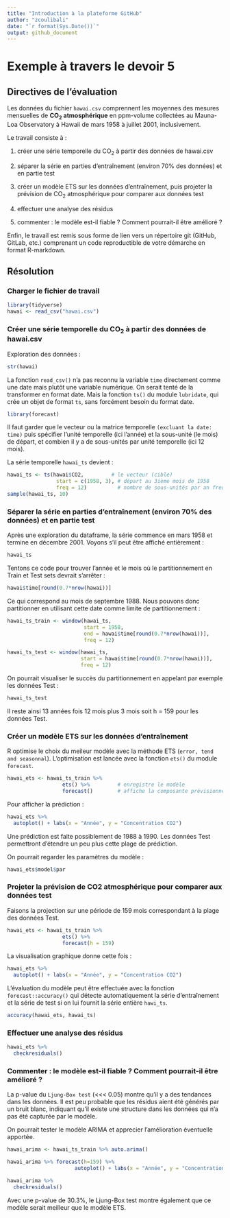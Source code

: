 ```yaml
---
title: "Introduction à la plateforme GitHub"
author: "zcoulibali"
date: "`r format(Sys.Date())`"
output: github_document
---
```


# Exemple à travers le devoir 5

## Directives de l’évaluation
	
Les données du fichier `hawai.csv` comprennent les moyennes des mesures mensuelles de **CO~2~ atmosphérique** en ppm-volume collectées au Mauna-Loa Observatory à Hawaii de mars 1958 à juillet 2001, inclusivement.

Le travail consiste à :

1. créer une série temporelle du CO~2~ à partir des données de hawai.csv

2. séparer la série en parties d'entraînement (environ 70% des données) et en partie test

3. créer un modèle ETS sur les données d'entraînement, puis projeter la prévision de CO~2~ atmosphérique pour comparer aux données test

4. effectuer une analyse des résidus

5. commenter : le modèle est-il fiable ? Comment pourrait-il être amélioré ?

Enfin, le travail est remis sous forme de lien vers un répertoire git (GitHub, GitLab, etc.) comprenant un code reproductible de votre démarche en format R-markdown.

## Résolution

### Charger le fichier de travail

```r
library(tidyverse)
hawai <- read_csv("hawai.csv")
```

### Créer une série temporelle du CO~2~ à partir des données de hawai.csv

Exploration des données :

```r
str(hawai)
```

La fonction `read_csv()` n'a pas reconnu la variable `time` directement comme une date mais plutôt une variable numérique. On serait tenté de la transformer en format date. Mais la fonction `ts()` du module `lubridate`, qui crée un objet de format `ts`, sans forcément besoin du format date. 

```r
library(forecast)
```

Il faut garder que le vecteur ou la matrice temporelle `(excluant la date: time)` puis spécifier l'unité temporelle (ici l'année) et la sous-unité (le mois) de départ, et combien il y a de sous-unités par unité temporelle (ici 12 mois). 

La série temporelle `hawai_ts` devient :

```r
hawai_ts <- ts(hawai$CO2,         # le vecteur (cible)
                start = c(1958, 3), # départ au 3ième mois de 1958
                freq = 12)          # nombre de sous-unités par an freq = 12
sample(hawai_ts, 10)
```

### Séparer la série en parties d'entraînement (environ 70% des données) et en partie test

Après une exploration du dataframe, la série commence en mars 1958 et termine en décembre 2001. Voyons s'il peut être affiché entièrement :

```r
hawai_ts
```

Tentons ce code pour trouver l'année et le mois où le partitionnement en Train et Test sets devrait s'arrêter :

```r
hawai$time[round(0.7*nrow(hawai))]
```

Ce qui correspond au mois de septembre 1988. Nous pouvons donc partitionner en utilisant cette date comme limite de partitionnement :

```r
hawai_ts_train <- window(hawai_ts, 
                         start = 1958, 
                         end = hawai$time[round(0.7*nrow(hawai))],
                         freq = 12)

hawai_ts_test <- window(hawai_ts, 
                        start = hawai$time[round(0.7*nrow(hawai))],
                        freq = 12)
```

On pourrait visualiser le succès du partitionnement en appelant par exemple les données Test :

```r
hawai_ts_test
```

Il reste ainsi 13 années fois 12 mois plus 3 mois soit h = 159 pour les données Test.

### Créer un modèle ETS sur les données d'entraînement

R optimise le choix du meileur modèle avec la méthode ETS (`error, tend and seasonnal`). L’optimisation est lancée avec la fonction `ets()` du module `forecast`.

```r
hawai_ets <- hawai_ts_train %>%
                  ets() %>%         # enregistre le modèle
                  forecast()        # affiche la composante prévisionnelle
```

Pour afficher la prédiction :

```r
hawai_ets %>% 
  autoplot() + labs(x = "Année", y = "Concentration CO2")
```

Une prédiction est faite possiblement de 1988 à 1990. Les données Test permettront d'étendre un peu plus cette plage de prédiction.

On pourrait regarder les paramètres du modèle :

```r
hawai_ets$model$par
```

### Projeter la prévision de CO2 atmosphérique pour comparer aux données test

Faisons la projection sur une période de 159 mois correspondant à la plage des données Test.

```r
hawai_ets <- hawai_ts_train %>%
                  ets() %>% 
                  forecast(h = 159)
```

La visualisation graphique donne cette fois :

```r
hawai_ets %>% 
  autoplot() + labs(x = "Année", y = "Concentration CO2")
```

L’évaluation du modèle peut être effectuée avec la fonction `forecast::accuracy()` qui détecte automatiquement la série d’entraînement et la série de test si on lui fournit la série entière `hawi_ts`.

```r
accuracy(hawai_ets, hawai_ts)
```

### Effectuer une analyse des résidus

```r
hawai_ets %>% 
  checkresiduals()
```

### Commenter : le modèle est-il fiable ? Comment pourrait-il être amélioré ?

La p-value du `Ljung-Box test` (<<< 0.05) montre qu'il y a des tendances dans les données. Il est peu probable que les résidus aient été générés par un bruit blanc, indiquant qu’il existe une structure dans les données qui n’a pas été capturée par le modèle.

On pourrait tester le modèle ARIMA et apprecier l'amélioration éventuelle apportée.

```r
hawai_arima <- hawai_ts_train %>% auto.arima()

hawai_arima %>% forecast(h=159) %>% 
                      autoplot() + labs(x = "Année", y = "Concentration CO2")
```
 
 
```r
hawai_arima %>%
  checkresiduals()
```
 
Avec une p-value de 30.3%, le Ljung-Box test montre également que ce modéle serait meilleur que le modèle ETS.

